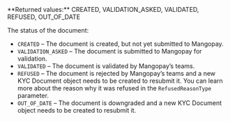 <ParamField body="Status" type="string">     
**Returned values:** CREATED, VALIDATION_ASKED, VALIDATED, REFUSED, OUT_OF_DATE

The status of the document:  
- `CREATED` – The document is created, but not yet submitted to Mangopay.  
- `VALIDATION_ASKED` – The document is submitted to Mangopay for validation.  
- `VALIDATED` – The document is validated by Mangopay’s teams.  
- `REFUSED` – The document is rejected by Mangopay’s teams and a new KYC Document object needs to be created to resubmit it. You can learn more about the reason why it was refused in the `RefusedReasonType` parameter.  
- `OUT_OF_DATE` – The document is downgraded and a new KYC Document object needs to be created to resubmit it.   
</ParamField>